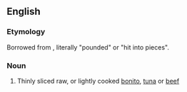 ==English==
{{wikipedia}}

===Etymology===
Borrowed from {{bor|en|ja|たたき}}, literally "pounded" or "hit into pieces".

===Noun===
{{en-noun|-|s}}

# Thinly sliced raw, or lightly cooked [[bonito]], [[tuna]] or [[beef]]